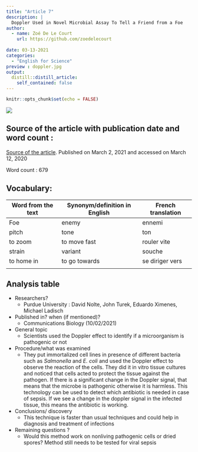 ```yaml
---
title: "Article 7"
description: |
  Doppler Used in Novel Microbial Assay To Tell a Friend from a Foe
author:
  - name: Zoé De Le Court
    url: https://github.com/zoedelecourt
    
date: 03-13-2021
categories:
  - "English for Science"
preview : doppler.jpg
output:
  distill::distill_article:
    self_contained: false
---
```


```r
knitr::opts_chunk$set(echo = FALSE)
```
![](doppler.jpg)

## Source of the article with publication date and word count :
[Source of the article](https://www.genengnews.com/news/doppler-used-in-novel-microbial-assay-to-tell-a-friend-from-a-foe/).
Published on  March 2, 2021 and accessed on March 12, 2020

Word count : 679

## Vocabulary: 
| Word from the text | Synonym/definition in English | French translation |
|--------------------|-------------------------------|--------------------|
| Foe                | enemy                         | ennemi             |
| pitch              | tone                          | ton                |
| to zoom            | to move fast                  | rouler vite        |
| strain             | variant                       | souche             |
| to home in         | to go towards                 | se diriger vers    |
|                    |                               |                    |


## Analysis table

- Researchers? 
    + Purdue University : David Nolte, John Turek, Eduardo Ximenes, Michael Ladisch
- Published in? when (if mentioned)?
    + Communications Biology (10/02/2021)
- General topic
    + Scientists used the Doppler effect to identify if a microorganism is pathogenic or not
- Procedure/what was examined
    + They put immortalized cell lines in presence of different bacteria such as *Salmonella* and *E. coli* and used the Doppler effect to observe the reaction of the cells. They did it in vitro tissue cultures and noticed that cells acted to protect the tissue against the pathogen. If there is a significant change in the Doppler signal, that means that the microbe is pathogenic otherwise it is harmless. This technology can be used to detect which antibiotic is needed in case of sepsis. If we see a change in the doppler signal in the infected tissue, this means the antibiotic is working.
- Conclusions/ discovery
    + This technique is faster than usual techniques and could help in diagnosis and treatment of infections
- Remaining questions ? 
    + Would this method work on nonliving pathogenic cells or dried spores? Method still needs to be tested for viral sepsis


